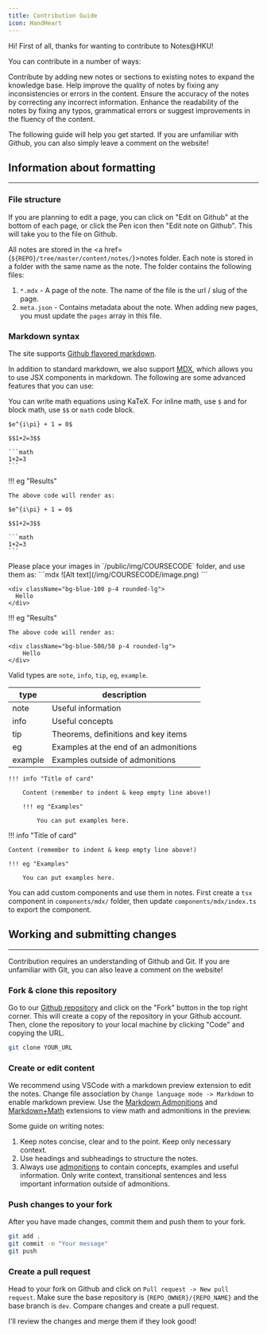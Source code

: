 ```yaml
---
title: Contribution Guide
icon: HandHeart
---
```


Hi! First of all, thanks for wanting to contribute to Notes@HKU!

You can contribute in a number of ways:

<Cards>
<Card title="Adding new content" icon="PencilLine">
Contribute by adding new notes or sections to existing notes to expand the knowledge base.
</Card>
<Card title="Fix inconsistencies in existing notes" icon="PencilRuler">
Help improve the quality of notes by fixing any inconsistencies or errors in the content.
</Card>
<Card title="Fix incorrect information" icon="Crosshair">
Ensure the accuracy of the notes by correcting any incorrect information.
</Card>
<Card title="Fix typos & fluency" icon="Croissant">
Enhance the readability of the notes by fixing any typos, grammatical errors or suggest improvements in the fluency of the content.
</Card>
</Cards>

The following guide will help you get started. If you are unfamiliar with Github, you can also simply leave a comment on the website!

## Information about formatting

---

### File structure

If you are planning to edit a page, you can click on "Edit on Github" at the bottom of each page, or click the Pen icon then "Edit note on Github". This will take you to the file on Github.

All notes are stored in the <a href={`${REPO}/tree/master/content/notes/`}>notes</a> folder. Each note is stored in a folder with the same name as the note. The folder contains the following files:

1. `*.mdx` - A page of the note. The name of the file is the url / slug of the page.
1. `meta.json` - Contains metadata about the note. When adding new pages, you must update the `pages` array in this file.

### Markdown syntax

The site supports [Github flavored markdown](https://guides.github.com/features/mastering-markdown/).

In addition to standard markdown, we also support [MDX](https://mdxjs.com/), which allows you to use JSX components in markdown. The following are some advanced features that you can use:

<Accordions>

<Accordion title="KaTeX (math)">

You can write math equations using KaTeX. For inline math, use `$` and for block math, use `$$` or `math` code block.

``````mdx
$e^{i\pi} + 1 = 0$

$$1+2=3$$

```math
1+2=3
```
``````

!!! eg "Results"

    The above code will render as:

    $e^{i\pi} + 1 = 0$

    $$1+2=3$$

    ```math
    1+2=3
    ```

</Accordion>

<Accordion title="Images">
Please place your images in `/public/img/COURSECODE` folder, and use them as:
```mdx
![Alt text](/img/COURSECODE/image.png)
```
</Accordion>

<Accordion title="JSX (html) components with Tailwind classes">

```mdx
<div className="bg-blue-100 p-4 rounded-lg">
  Hello
</div>
```

!!! eg "Results"

    The above code will render as:

    <div className="bg-blue-500/50 p-4 rounded-lg">
        Hello
    </div>

</Accordion>

<Accordion title="Admonitions">

Valid types are `note`, `info`, `tip`, `eg`, `example`.

| type    | description                           |
| ------- | ------------------------------------- |
| note    | Useful information                    |
| info    | Useful concepts                       |
| tip     | Theorems, definitions and key items   |
| eg      | Examples at the end of an admonitions |
| example | Examples outside of admonitions       |

```mdx
!!! info "Title of card"

    Content (remember to indent & keep empty line above!)

    !!! eg "Examples"

        You can put examples here.
```

!!! info "Title of card"

    Content (remember to indent & keep empty line above!)

    !!! eg "Examples"

        You can put examples here.

</Accordion>

<Accordion title="Custom components">

You can add custom components and use them in notes. First create a `tsx` component in `components/mdx/` folder, then update `components/mdx/index.ts` to export the component.

</Accordion>

</Accordions>

## Working and submitting changes

---

Contribution requires an understanding of Github and Git. If you are unfamiliar with Git, you can also leave a comment on the website!

<Steps>

### Fork & clone this repository
Go to our <a href={REPO}>Github repository</a> and click on the "Fork" button in the top right corner. This will create a copy of the repository in your Github account. Then, clone the repository to your local machine by clicking "Code" and copying the URL.

```bash
git clone YOUR_URL
```

### Create or edit content

We recommend using VSCode with a markdown preview extension to edit the notes. Change file association by `Change language mode -> Markdown` to enable markdown preview. Use the [Markdown Admonitions](https://marketplace.visualstudio.com/items?itemName=TomasDahlqvist.markdown-admonitions) and [Markdown+Math](https://marketplace.visualstudio.com/items?itemName=goessner.mdmath) extensions to view math and admonitions in the preview.

Some guide on writing notes:

1. Keep notes concise, clear and to the point. Keep only necessary context.
2. Use headings and subheadings to structure the notes.
3. Always use [admonitions](#advanced-mdx) to contain concepts, examples and useful information. Only write context, transitional sentences and less important information outside of admonitions.

### Push changes to your fork

After you have made changes, commit them and push them to your fork.

```bash
git add .
git commit -m "Your message"
git push
```

### Create a pull request

Head to your fork on Github and click on `Pull request -> New pull request`. Make sure the base repository is `{REPO_OWNER}/{REPO_NAME}` and the base branch is `dev`. Compare changes and create a pull request.

I'll review the changes and merge them if they look good!

</Steps>